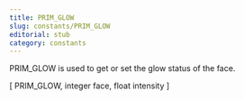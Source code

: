 ```yaml
---
title: PRIM_GLOW
slug: constants/PRIM_GLOW
editorial: stub
category: constants
---
```


<LSLConstant name="PRIM_GLOW"/>

PRIM_GLOW is used to get or set the glow status of the face.

[ PRIM_GLOW, integer face, float intensity ]

